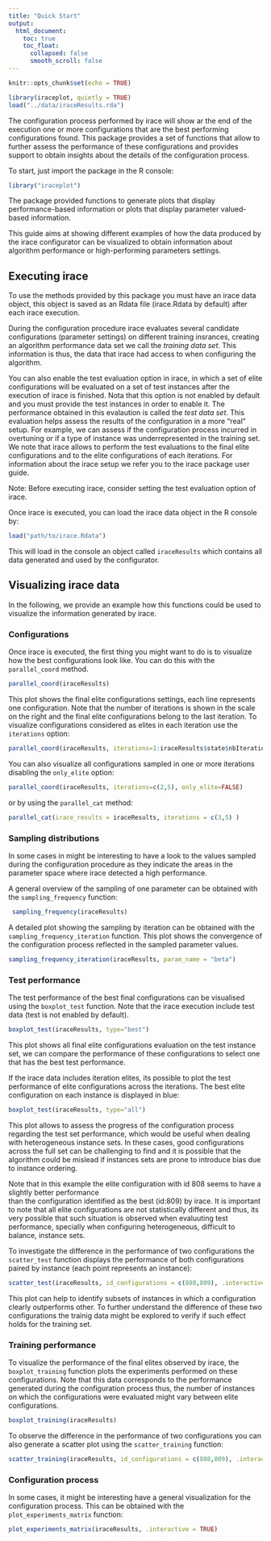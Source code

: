 ```yaml
---
title: "Quick Start"
output: 
  html_document:
    toc: true
    toc_float:
      collapsed: false
      smooth_scroll: false
---
```


```r
knitr::opts_chunk$set(echo = TRUE)
```


```r
library(iraceplot, quietly = TRUE)
load("../data/iraceResults.rda")
```

The configuration process performed by irace will show ar the end of the execution one
or more configurations that are the best performing configurations found. This package
provides a set of functions that allow to further assess the performance of these
configurations and provides support to obtain insights about the details of the configuration
process.

To start, just import the package in the R console: 

```r
library("iraceplot")
```

The package provided functions to generate plots that display performance-based information
or plots that display parameter valued-based information. 

This guide aims at showing different examples of how the data produced by the irace configurator
can be visualized to obtain information about algorithm performance or high-performing parameters 
settings.

## Executing irace

To use the methods provided by this package you must have an irace data object, 
this object is saved as an Rdata file (irace.Rdata by default) after each irace 
execution. 

During the configuration procedure irace evaluates several candidate configurations 
(parameter settings) on different training insrances, creating an algorithm performance 
data set we call the *training data set*. This information is thus, the data
that irace had access to when configuring the algorithm. 

You can also enable the test evaluation option in irace, in which a set of elite 
configurations will be evaluated on a set of test instances after the execution of 
irace is finished. Nota that this option is not enabled by default and you
must provide the test instances in order to enable it. The performance obtained 
in this evalaution is called the *test data set*. This evaluation helps assess
the results of the configuration in a more "real" setup. For example, we can assess 
if the configuration process incurred in overtuning or if a type of instance
was underrepresented in the training set. We note that irace allows to perform
the test evaluations to the final elite configurations and to the elite configurations
of each iterations. For information about the irace setup we refer you to the irace 
package user guide. 

Note: Before executing irace, consider setting the test evaluation option of irace. 

Once irace is executed, you can load the irace data object in the R console by:

```r
load("path/to/irace.Rdata")
```

This will load in the console an object called `iraceResults` which contains all data
generated and used by the configurator.

## Visualizing irace data
In the following, we provide an example how this functions could be used to visualize 
the information generated by irace.


### Configurations

Once irace is executed, the first thing you might want to do is to visualize how the
best configurations look like. You can do this with the `parallel_coord` method.

```r
parallel_coord(iraceResults)
```

This plot shows the final elite configurations settings, each line represents one 
configuration. Note that the number of iterations is shown in the scale on the right
and the final elite configurations belong to the last iteration. To visualize 
configurations  considered as elites in each iteration use the `iterations` option:

```r
parallel_coord(iraceResults, iterations=1:iraceResults$state$nbIterations)
```

You can also visualize all configurations sampled in one or more iterations disabling the 
`only_elite` option:

```r
parallel_coord(iraceResults, iterations=c(2,5), only_elite=FALSE)
```

or by using the `parallel_cat` method:

```r
parallel_cat(irace_results = iraceResults, iterations = c(3,5) )
```

### Sampling distributions

In some cases in might be interesting to have a look to the values sampled during the 
configuration procedure as they indicate the areas in the parameter space where irace
detected a high performance.

A general overview of the sampling of one parameter can be obtained with the `sampling_frequency`
function:

```r
 sampling_frequency(iraceResults)
```

A detailed plot showing the sampling by iteration can be obtained with the `sampling_frequency_iteration`
function. This plot shows the convergence of the configuration process reflected in the sampled
parameter values.

```r
sampling_frequency_iteration(iraceResults, param_name = "beta")
```

### Test performance

The test performance of the best final configurations can be visualised using the `boxplot_test`
function. Note that the irace execution include test data (test is not enabled by default).

```r
boxplot_test(iraceResults, type="best")
```

This plot shows all final elite configurations evaluation on the test instance set, we can compare
the performance of these configurations to select one that has the best test performance. 

If the irace data includes iteration elites, its possible to plot the test performance
of elite configurations across the iterations. The best elite configuration on each instance
is displayed in blue:

```r
boxplot_test(iraceResults, type="all")
```

This plot allows to assess the progress of the configuration process regarding the test set performance, 
which would be useful when dealing with heterogeneous instance sets. In these cases, good configurations 
across the full set can be challenging to find and it is possible that the algorithm could be mislead if 
instances sets are prone to introduce bias due to instance ordering. 

Note that in this example the elite configuration with id 808 seems to have a slightly better performance  
than the configuration identified as the best (id:809) by irace. It is important to note that all elite
configurations are not statistically different and thus, its very possible that such situation is observed
when evaluuting test performance, specially when configuring heterogeneous, difficult to balance, instance 
sets. 

To investigate the difference in the performance of two configurations the `scatter_test` function displays
the performance of both configurations paired by instance (each point represents an instance):

```r
scatter_test(iraceResults, id_configurations = c(808,809), .interactive=TRUE)
```

This plot can help to identify subsets of instances in which a configuration clearly outperforms other.
To further understand the difference of these two configurations the trainig data might be explored to
verify if such effect holds for the training set. 

### Training performance

To visualize the performance of the final elites observed by irace, the `boxplot_training`
function plots the experiments performed on these configurations. Note that this data corresponds
to the performance generated during the configuration process thus, the number of instances on
which the configurations were evaluated might vary between elite configurations.


```r
boxplot_training(iraceResults)
```

To observe the difference in the performance of two configurations you can also generate
a scatter plot using the `scatter_training` function: 


```r
scatter_training(iraceResults, id_configurations = c(808,809), .interactive=TRUE)
```

### Configuration process

In some cases, it might be interesting have a general visualization for the configuration process.
This can be obtained with the `plot_experiments_matrix` function:

```r
plot_experiments_matrix(iraceResults, .interactive = TRUE)
```